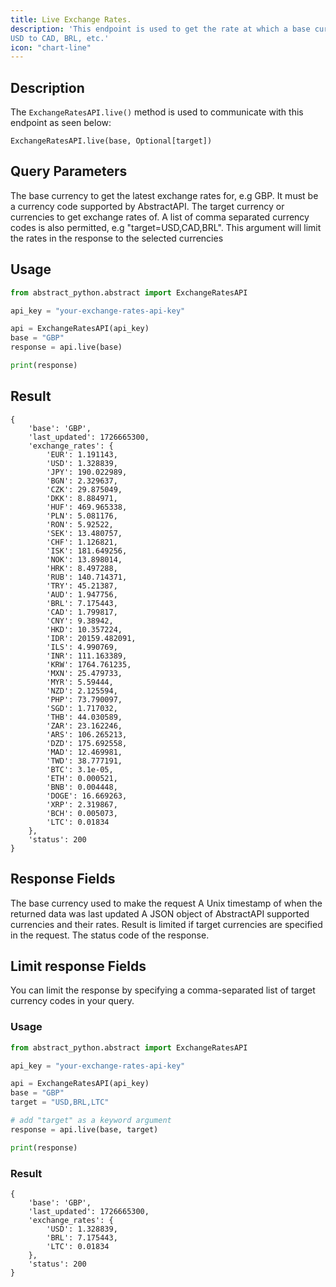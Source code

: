 ```yaml
---
title: Live Exchange Rates.
description: 'This endpoint is used to get the rate at which a base currency exchanges with other currencies. For example,
USD to CAD, BRL, etc.'
icon: "chart-line"
---
```


## Description

The `ExchangeRatesAPI.live()` method is used to communicate with this endpoint as seen below:

`ExchangeRatesAPI.live(base, Optional[target])`

## Query Parameters

<ParamField path="base" type="string" required>
The base currency to get the latest exchange rates for, e.g GBP. 
It must be a currency code supported by AbstractAPI.
</ParamField>

<ParamField path="target" type="string">
The target currency or currencies to get exchange rates of.
A list of comma separated currency codes is also permitted, e.g "target=USD,CAD,BRL". 
This argument will limit the rates in the response to the selected currencies
</ParamField>

## Usage

```python
from abstract_python.abstract import ExchangeRatesAPI

api_key = "your-exchange-rates-api-key"

api = ExchangeRatesAPI(api_key)
base = "GBP"
response = api.live(base)

print(response)

```


## Result
```
{
    'base': 'GBP', 
    'last_updated': 1726665300, 
    'exchange_rates': {
        'EUR': 1.191143, 
        'USD': 1.328839, 
        'JPY': 190.022989, 
        'BGN': 2.329637, 
        'CZK': 29.875049, 
        'DKK': 8.884971, 
        'HUF': 469.965338, 
        'PLN': 5.081176,
        'RON': 5.92522,
        'SEK': 13.480757, 
        'CHF': 1.126821, 
        'ISK': 181.649256, 
        'NOK': 13.898014, 
        'HRK': 8.497288, 
        'RUB': 140.714371, 
        'TRY': 45.21387, 
        'AUD': 1.947756, 
        'BRL': 7.175443, 
        'CAD': 1.799817, 
        'CNY': 9.38942, 
        'HKD': 10.357224, 
        'IDR': 20159.482091, 
        'ILS': 4.990769, 
        'INR': 111.163389, 
        'KRW': 1764.761235, 
        'MXN': 25.479733, 
        'MYR': 5.59444, 
        'NZD': 2.125594, 
        'PHP': 73.790097, 
        'SGD': 1.717032, 
        'THB': 44.030589, 
        'ZAR': 23.162246, 
        'ARS': 106.265213, 
        'DZD': 175.692558, 
        'MAD': 12.469981, 
        'TWD': 38.777191, 
        'BTC': 3.1e-05, 
        'ETH': 0.000521, 
        'BNB': 0.004448, 
        'DOGE': 16.669263, 
        'XRP': 2.319867, 
        'BCH': 0.005073, 
        'LTC': 0.01834
    }, 
    'status': 200
}
```

## Response Fields

<ResponseField name="base" type="string">
The base currency used to make the request
</ResponseField>

<ResponseField name="last_updated" type="integer">
A Unix timestamp of when the returned data was last updated
</ResponseField>

<ResponseField name="exchange_rates" type="Object">
A JSON object of AbstractAPI supported currencies and their rates. Result is limited if target currencies are specified in the request.
</ResponseField>

<ResponseField name="status" type="integer">
The status code of the response.
</ResponseField>

## Limit response Fields

You can limit the response by specifying a comma-separated list of target currency codes in your query.  

### Usage

```python
from abstract_python.abstract import ExchangeRatesAPI

api_key = "your-exchange-rates-api-key"

api = ExchangeRatesAPI(api_key)
base = "GBP"
target = "USD,BRL,LTC"

# add "target" as a keyword argument
response = api.live(base, target)

print(response)

```

### Result

```
{
    'base': 'GBP', 
    'last_updated': 1726665300, 
    'exchange_rates': {
        'USD': 1.328839, 
        'BRL': 7.175443, 
        'LTC': 0.01834
    }, 
    'status': 200
}
```